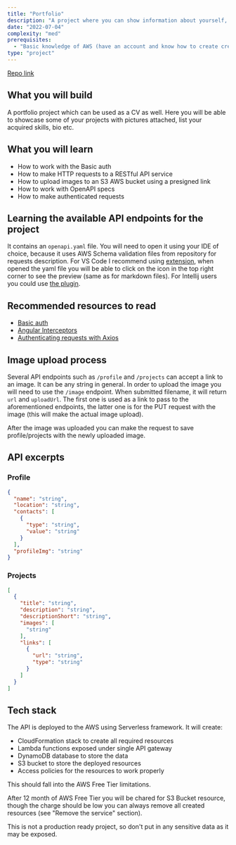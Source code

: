 ```yaml
---
title: "Portfolio"
description: "A project where you can show information about yourself, showcase your projects and use it as a portfolio/CV website. API endpoints require authentication for editing the data. You can list your skills, educations, projects, bio."
date: "2022-07-04"
complexity: "med"
prerequisites:
  - "Basic knowledge of AWS (have an account and know how to create creds for AWS CLI)"
type: "project"
---
```


[Repo link](https://github.com/gultyaev/aws-profile-go)

## What you will build

A portfolio project which can be used as a CV as well. Here you will be able to showcase some of your projects with pictures attached, list your acquired skills, bio etc.

## What you will learn

- How to work with the Basic auth
- How to make HTTP requests to a RESTful API service
- How to upload images to an S3 AWS bucket using a presigned link
- How to work with OpenAPI specs
- How to make authenticated requests

## Learning the available API endpoints for the project

It contains an `openapi.yaml` file. You will need to open it using your IDE of choice, because it uses AWS Schema validation files from repository for requests description.
For VS Code I recommend using [extension](https://marketplace.visualstudio.com/items?itemName=42Crunch.vscode-openapi), when opened the yaml file you will be able to click
on the icon in the top right corner to see the preview (same as for markdown files).
For Intellij users you could use [the plugin](https://plugins.jetbrains.com/plugin/14394-openapi-specifications).

## Recommended resources to read

- [Basic auth](https://www.twilio.com/docs/glossary/what-is-basic-authentication)
- [Angular Interceptors](https://angular.io/guide/http#setting-default-headers)
- [Authenticating requests with Axios](https://stackoverflow.com/a/47851585/8144405)

## Image upload process

Several API endpoints such as `/profile` and `/projects` can accept a link to an image. It can be any string in general.
In order to upload the image you will need to use the `/image` endpoint. When submitted filename, it will return `url` and `uploadUrl`.
The first one is used as a link to pass to the aforementioned endpoints, the latter one is for the PUT request with the image (this will make the actual image upload).

After the image was uploaded you can make the request to save profile/projects with the newly uploaded image.

## API excerpts

### Profile

```json
{
  "name": "string",
  "location": "string",
  "contacts": [
    {
      "type": "string",
      "value": "string"
    }
  ],
  "profileImg": "string"
}
```

### Projects

```json
[
  {
    "title": "string",
    "description": "string",
    "descriptionShort": "string",
    "images": [
      "string"
    ],
    "links": [
      {
        "url": "string",
        "type": "string"
      }
    ]
  }
]
```

## Tech stack

The API is deployed to the AWS using Serverless framework. It will create:

- CloudFormation stack to create all required resources
- Lambda functions exposed under single API gateway
- DynamoDB database to store the data
- S3 bucket to store the deployed resources
- Access policies for the resources to work properly

This should fall into the AWS Free Tier limitations.

After 12 month of AWS Free Tier you will be chared for S3 Bucket resource, though the charge should be low you can always remove all created resources (see "Remove the service" section).

This is not a production ready project, so don't put in any sensitive data as it may be exposed.
